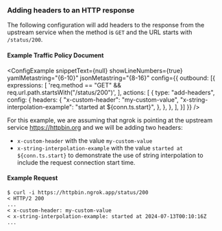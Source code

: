 
### Adding headers to an HTTP response

The following configuration will add headers to the response from the upstream 
service when the method is `GET` and the URL starts with `/status/200`.

#### Example Traffic Policy Document

<ConfigExample
  snippetText={null}
  showLineNumbers={true}
  yamlMetastring="{6-10}"
  jsonMetastring="{8-16}"
  config={{
    outbound: [{
      expressions: [
        'req.method == "GET" && req.url.path.startsWith("/status/200")',
      ],
      actions: [
        {
          type: "add-headers",
          config: {
            headers: {
              "x-custom-header": "my-custom-value",
              "x-string-interpolation-example": "started at ${conn.ts.start}",
            },
          },
        },
      ],
    }]
  }}
/>

For this example, we are assuming that ngrok is pointing at the upstream service 
https://httpbin.org and we will be adding two headers:

- `x-custom-header` with the value `my-custom-value`
- `x-string-interpolation-example` with the value `started at ${conn.ts.start}` 
to demonstrate the use of string interpolation to include the request connection 
start time.

#### Example Request

```curl
$ curl -i https://httpbin.ngrok.app/status/200
< HTTP/2 200
...
< x-custom-header: my-custom-value
< x-string-interpolation-example: started at 2024-07-13T00:10:16Z
...
```